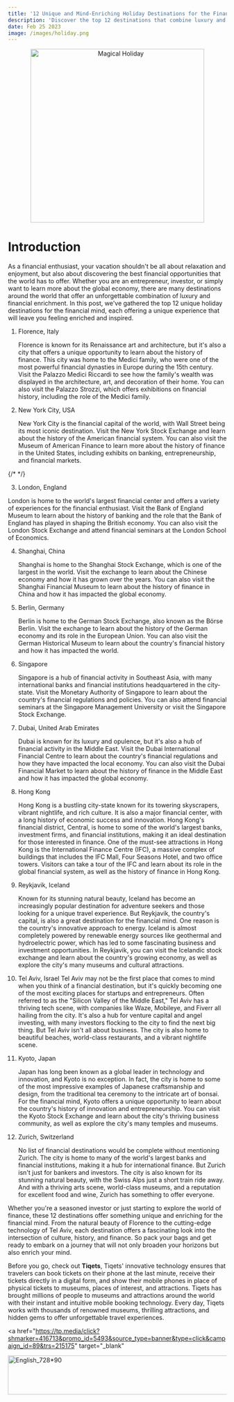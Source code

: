 ```yaml
---
title: '12 Unique and Mind-Enriching Holiday Destinations for the Financial Mind'
description: 'Discover the top 12 destinations that combine luxury and financial enrichment, perfect for those who want to combine their love of travel with their passion for finance'
date: Feb 25 2023
image: /images/holiday.png
---
```


<center>
  <img src="/images/holiday.png" alt="Magical Holiday" width="400" />
</center>

# Introduction

As a financial enthusiast, your vacation shouldn't be all about relaxation and enjoyment, but also about discovering the best financial opportunities that the world has to offer. Whether you are an entrepreneur, investor, or simply want to learn more about the global economy, there are many destinations around the world that offer an unforgettable combination of luxury and financial enrichment. In this post, we've gathered the top 12 unique holiday destinations for the financial mind, each offering a unique experience that will leave you feeling enriched and inspired.

1. Florence, Italy

   Florence is known for its Renaissance art and architecture, but it's also a city that offers a unique opportunity to learn about the history of finance. This city was home to the Medici family, who were one of the most powerful financial dynasties in Europe during the 15th century. Visit the Palazzo Medici Riccardi to see how the family's wealth was displayed in the architecture, art, and decoration of their home. You can also visit the Palazzo Strozzi, which offers exhibitions on financial history, including the role of the Medici family.

2. New York City, USA

   New York City is the financial capital of the world, with Wall Street being its most iconic destination. Visit the New York Stock Exchange and learn about the history of the American financial system. You can also visit the Museum of American Finance to learn more about the history of finance in the United States, including exhibits on banking, entrepreneurship, and financial markets.

{/* <Ascript src="https://c89.travelpayouts.com/content?trs=215175&shmarker=416713&language=en&currency=USD&locale=260932&layout=horizontal&cards=4&promo_id=3947" /> */}

3. London, England

London is home to the world's largest financial center and offers
a variety of experiences for the financial enthusiast. Visit the Bank of England
Museum to learn about the history of banking and the role that the Bank of England
has played in shaping the British economy. You can also visit the London Stock Exchange
and attend financial seminars at the London School of Economics.

4. Shanghai, China

   Shanghai is home to the Shanghai Stock Exchange, which is one of the largest in the
   world. Visit the exchange to learn about the Chinese economy and how it has grown
   over the years. You can also visit the Shanghai Financial Museum to learn about the
   history of finance in China and how it has impacted the global economy.

5. Berlin, Germany

   Berlin is home to the German Stock Exchange, also known as the Börse Berlin.
   Visit the exchange to learn about the history of the German economy and its role
   in the European Union. You can also visit the German Historical Museum to learn about
   the country's financial history and how it has impacted the world.

6. Singapore

   Singapore is a hub of financial activity in Southeast Asia, with many international banks and
   financial institutions headquartered in the city-state. Visit the Monetary Authority
   of Singapore to learn about the country's financial regulations and policies. You
   can also attend financial seminars at the Singapore Management University or visit
   the Singapore Stock Exchange.

7. Dubai, United Arab Emirates

   Dubai is known for its
   luxury and opulence, but it's also a hub of financial activity in the Middle East.
   Visit the Dubai International Financial Centre to learn about the country's financial
   regulations and how they have impacted the local economy. You can also visit the
   Dubai Financial Market to learn about the history of finance in the Middle East and
   how it has impacted the global economy.

8. Hong Kong

   Hong Kong is a bustling city-state
   known for its towering skyscrapers, vibrant nightlife, and rich culture. It is also
   a major financial center, with a long history of economic success and innovation.
   Hong Kong's financial district, Central, is home to some of the world's largest banks,
   investment firms, and financial institutions, making it an ideal destination for
   those interested in finance. One of the must-see attractions in Hong Kong is the
   International Finance Centre (IFC), a massive complex of buildings that includes
   the IFC Mall, Four Seasons Hotel, and two office towers. Visitors can take a tour
   of the IFC and learn about its role in the global financial system, as well as the
   history of finance in Hong Kong.

9. Reykjavik, Iceland

   Known for its stunning natural beauty, Iceland has become an increasingly popular destination for adventure seekers
   and those looking for a unique travel experience. But Reykjavik, the country's capital,
   is also a great destination for the financial mind. One reason is the country's innovative
   approach to energy. Iceland is almost completely powered by renewable energy sources
   like geothermal and hydroelectric power, which has led to some fascinating business
   and investment opportunities. In Reykjavik, you can visit the Icelandic stock exchange
   and learn about the country's growing economy, as well as explore the city's many
   museums and cultural attractions.

10. Tel Aviv, Israel Tel Aviv may not be the first
    place that comes to mind when you think of a financial destination, but it's quickly
    becoming one of the most exciting places for startups and entrepreneurs. Often referred
    to as the "Silicon Valley of the Middle East," Tel Aviv has a thriving tech scene,
    with companies like Waze, Mobileye, and Fiverr all hailing from the city. It's also
    a hub for venture capital and angel investing, with many investors flocking to the
    city to find the next big thing. But Tel Aviv isn't all about business. The city
    is also home to beautiful beaches, world-class restaurants, and a vibrant nightlife
    scene.

11. Kyoto, Japan

    Japan has long been known as a global leader in technology
    and innovation, and Kyoto is no exception. In fact, the city is home to some of the
    most impressive examples of Japanese craftsmanship and design, from the traditional
    tea ceremony to the intricate art of bonsai. For the financial mind, Kyoto offers
    a unique opportunity to learn about the country's history of innovation and entrepreneurship.
    You can visit the Kyoto Stock Exchange and learn about the city's thriving business
    community, as well as explore the city's many temples and museums.

12. Zurich, Switzerland

    No list of financial destinations would be complete without mentioning Zurich. The
    city is home to many of the world's largest banks and financial institutions, making
    it a hub for international finance. But Zurich isn't just for bankers and investors.
    The city is also known for its stunning natural beauty, with the Swiss Alps just
    a short train ride away. And with a thriving arts scene, world-class museums, and
    a reputation for excellent food and wine, Zurich has something to offer everyone.

Whether you're a seasoned investor or just starting to explore the world of finance,
these 12 destinations offer something unique and enriching for the financial mind.
From the natural beauty of Florence to the cutting-edge technology of Tel Aviv, each
destination offers a fascinating look into the intersection of culture, history,
and finance. So pack your bags and get ready to embark on a journey that will not
only broaden your horizons but also enrich your mind.

Before you go, check out **Tiqets**, Tiqets' innovative technology ensures that travelers can book tickets on their phone at the last minute, receive their tickets directly in a digital form, and show their mobile phones in place of physical tickets to museums, places of interest, and attractions.
Tiqets has brought millions of people to museums and attractions around the world with their instant and intuitive mobile booking technology. Every day, Tiqets works with thousands of renowned museums, thrilling attractions, and hidden gems to offer unforgettable travel experiences.

<a
  href="https://tp.media/click?shmarker=416713&promo_id=5493&source_type=banner&type=click&campaign_id=89&trs=215175"
  target="_blank"
>
  <img
    src="https://c89.travelpayouts.com/content?promo_id=5493&shmarker=416713&type=init&trs=215175"
    width="728"
    height="90"
    alt="English_728*90"
  />
</a>
